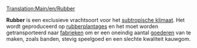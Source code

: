 [[Translation:Main/en/Rubber]]
{{nl/Vracht|name=Rubber
|image=Rubberplantation.png
|geproduceerd=[[Main/nl/Rubberplantage|Rubberplantage]]
|geaccepteerd=[[Main/nl/Fabriek|Fabriek]]
}}

'''Rubber''' is een exclusieve vrachtsoort voor het [[Main/en/Klimaat/Nl#Subtropisch|subtropische klimaat]]. Het wordt geproduceerd op [[Main/nl/Rubberplantage|rubberplantages]] en het moet worden getransporteerd naar [[Main/nl/Fabriek|fabrieken]] om er een oneindig aantal [[Main/nl/Goederen|goederen]] van te maken, zoals banden, stevig speelgoed en een slechte kwaliteit kauwgom.